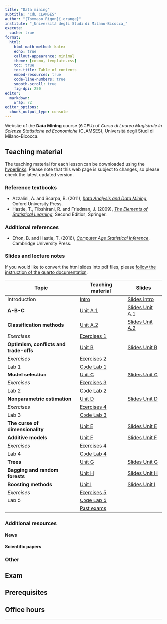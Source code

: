 ```yaml
---
title: "Data mining"
subtitle: "CdL CLAMSES"
author: "[Tommaso Rigon]{.orange}"
institute: "_Università degli Studi di Milano-Bicocca_"
execute:
  cache: true
format:
  html:
    html-math-method: katex
    echo: true
    callout-appearance: minimal
    theme: [cosmo, template.css]
    toc: true
    toc-title: Table of contents
    embed-resources: true
    code-line-numbers: true
    smooth-scroll: true
    fig-dpi: 250
editor: 
  markdown: 
    wrap: 72
editor_options: 
  chunk_output_type: console
---
```


Website of the **Data Mining** course (6 CFU) of *Corso di Laurea
Magistrale in Scienze Statistiche ed Economiche* (CLAMSES), Università
degli Studi di Milano-Bicocca.

## Teaching material

The teaching material for each lesson can be downloaded using the
[hyperlinks](). Please note that this web page is subject to changes, so
please check the latest updated version.

### Reference textbooks

-   Azzalini, A. and Scarpa, B. (2011), [*Data Analysis and Data
    Mining*](http://azzalini.stat.unipd.it/Book-DM/), Oxford University
    Press.
-   Hastie, T., Tibshirani, R. and Friedman, J. (2009), [*The Elements
    of Statistical Learning*](https://hastie.su.domains/ElemStatLearn/),
    Second Edition, Springer.

### Additional references

-   Efron, B. and Hastie, T. (2016), [*Computer Age Statistical
    Inference*](https://hastie.su.domains/CASI/), Cambridge University
    Press.

### Slides and lecture notes

If you would like to convert the html slides into pdf files, please [follow the instruction of the quarto documentation](https://quarto.org/docs/presentations/revealjs/presenting.html#print-to-pdf).

| Topic                                  | Teaching material             | Slides                                      |
|--------------------------------|----------------------|-----------------|
| Introduction                           | [Intro](slides/un_intro.html) | [Slides intro](slides/un_intro_slides.html) |
| **A-B-C**                              | [Unit A.1](slides/un_A1.html) | [Slides Unit A.1](slides/un_A1_slides.html) |
| **Classification methods**             | [Unit A.2]()                  | [Slides Unit A.2]()                         |
| *Exercises*                            | [Exercises 1]()               |                                             |
| **Optimism, conflicts and trade-offs** | [Unit B]()                    | [Slides Unit B]()                           |
| *Exercises*                            | [Exercises 2]()               |                                             |
| Lab 1                                  | [Code Lab 1]()                |                                             |
| **Model selection**                    | [Unit C]()                    | [Slides Unit C]()                           |
| *Exercises*                            | [Exercises 3]()               |                                             |
| Lab 2                                  | [Code Lab 2]()                |                                             |
| **Nonparametric estimation**           | [Unit D]()                    | [Slides Unit D]()                           |
| *Exercises*                            | [Exercises 4]()               |                                             |
| Lab 3                                  | [Code Lab 3]()                |                                             |
| **The curse of dimensionality**        | [Unit E]()                    | [Slides Unit E]()                           |
| **Additive models**                    | [Unit F]()                    | [Slides Unit F]()                           |
| *Exercises*                            | [Exercises 4]()               |                                             |
| Lab 4                                  | [Code Lab 4]()                |                                             |
| **Trees**                              | [Unit G]()                    | [Slides Unit G]()                           |
| **Bagging and random forests**         | [Unit H]()                    | [Slides Unit H]()                           |
| **Boosting methods**                   | [Unit I]()                    | [Slides Unit I]()                           |
| *Exercises*                            | [Exercises 5]()               |                                             |
| Lab 5                                  | [Code Lab 5]()                |                                             |
|                                        | [Past exams]()                |                                             |

### Additional resources

#### News

#### Scientific papers

### Other

## Exam

## Prerequisites

## Office hours

<!-- Per fissare un appuntamento, si prega di contattare il docente in -->

<!-- anticipo via posta elettronica all'indirizzo `tommaso.rigon@unimib.it`. -->

<!-- Il ricevimento è fissato ogni **martedì alle ore 17.30**. -->

------------------------------------------------------------------------
